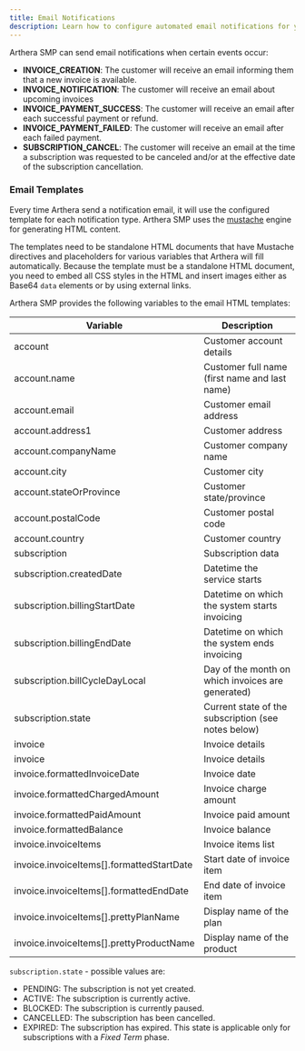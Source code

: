 ```yaml
---
title: Email Notifications
description: Learn how to configure automated email notifications for your customers
---
```

Arthera SMP can send email notifications when certain events occur:

- **INVOICE_CREATION**: The customer will receive an email informing them that a new invoice is available.
- **INVOICE_NOTIFICATION**: The customer will receive an email about upcoming invoices
- **INVOICE_PAYMENT_SUCCESS**: The customer will receive an email after each successful payment or refund.
- **INVOICE_PAYMENT_FAILED**: The customer will receive an email after each failed payment.
- **SUBSCRIPTION_CANCEL**: The customer will receive an email at the time a subscription was requested to be canceled and/or at the effective date of the subscription cancellation.

### Email Templates
Every time Arthera send a notification email, it will use the configured template for each notification type.
Arthera SMP uses the [mustache](https://mustache.github.io/) engine for generating HTML content.

The templates need to be standalone HTML documents that have Mustache directives and placeholders for various variables that Arthera will fill automatically.
Because the template must be a standalone HTML document, you need to embed all CSS styles in the HTML and insert images either as Base64 `data` elements or by using external links.

Arthera SMP provides the following variables to the email HTML templates:

| Variable                                  | Description                                         |
|-------------------------------------------|-----------------------------------------------------|
| account                                   | Customer account details                            |
| account.name                              | Customer full name (first name and last name)       |
| account.email                             | Customer email address                              |
| account.address1                          | Customer address                                    |
| account.companyName                       | Customer company name                               |
| account.city                              | Customer city                                       |
| account.stateOrProvince                   | Customer state/province                             |
| account.postalCode                        | Customer postal code                                |
| account.country                           | Customer country                                    |
| subscription                              | Subscription data                                   |
| subscription.createdDate                  | Datetime the service starts                         |
| subscription.billingStartDate             | Datetime on which the system starts invoicing       |
| subscription.billingEndDate               | Datetime on which the system ends invoicing         |
| subscription.billCycleDayLocal            | Day of the month on which invoices are generated)   |
| subscription.state                        | Current state of the subscription (see notes below) |
| invoice                                   | Invoice details                                     |
| invoice                                   | Invoice details                                     |
| invoice.formattedInvoiceDate              | Invoice date                                        |
| invoice.formattedChargedAmount            | Invoice charge amount                               |
| invoice.formattedPaidAmount               | Invoice paid amount                                 |
| invoice.formattedBalance                  | Invoice balance                                     |
| invoice.invoiceItems                      | Invoice items list                                  |
| invoice.invoiceItems[].formattedStartDate | Start date of invoice item                          |
| invoice.invoiceItems[].formattedEndDate   | End date of invoice item                            |
| invoice.invoiceItems[].prettyPlanName     | Display name of the plan                            |
| invoice.invoiceItems[].prettyProductName  | Display name of the product                         |

`subscription.state` - possible values are:

- PENDING: The subscription is not yet created.
- ACTIVE: The subscription is currently active.
- BLOCKED: The subscription is currently paused.
- CANCELLED: The subscription has been cancelled.
- EXPIRED: The subscription has expired. This state is applicable only for subscriptions with a _Fixed Term_ phase.

